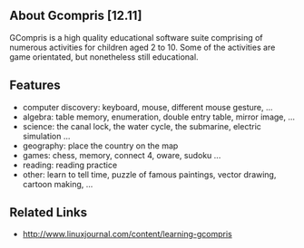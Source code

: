 ==About Gcompris [12.11]==
GCompris is a high quality educational software suite comprising of numerous activities for children aged 2 to 10. Some of the activities are game orientated, but nonetheless still educational. 
{{images/gcompris.jpg}}
==Features==
*computer discovery: keyboard, mouse, different mouse gesture, ...
*algebra: table memory, enumeration, double entry table, mirror image, ...
*science: the canal lock, the water cycle, the submarine, electric simulation ...
*geography: place the country on the map
*games: chess, memory, connect 4, oware, sudoku ...
*reading: reading practice
*other: learn to tell time, puzzle of famous paintings, vector drawing, cartoon making, ...
==Related Links==
*http://www.linuxjournal.com/content/learning-gcompris
